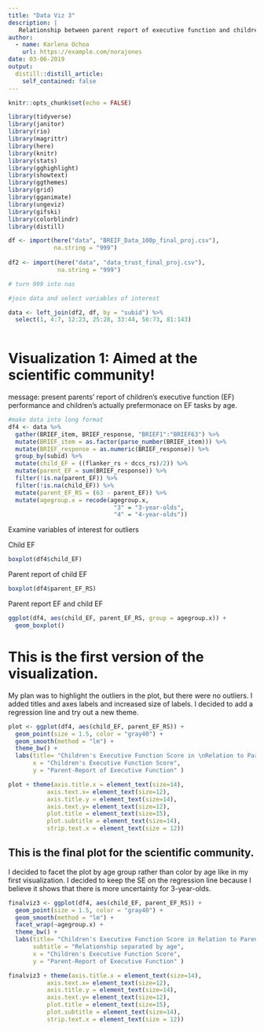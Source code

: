 ```yaml
---
title: "Data Viz 3"
description: |
   Relationship between parent report of executive function and children's perfomance.
author:
  - name: Karlena Ochoa
    url: https://example.com/norajones
date: 03-06-2019
output:
  distill::distill_article:
    self_contained: false
---
```


```r
knitr::opts_chunk$set(echo = FALSE)
```

```r

library(tidyverse)
library(janitor)
library(rio)
library(magrittr)
library(here)
library(knitr)
library(stats)
library(gghighlight)
library(showtext)
library(ggthemes)
library(grid)
library(gganimate)
library(ungeviz)
library(gifski)
library(colorblindr)
library(distill)

```


```r

df <- import(here("data", "BREIF_Data_100p_final_proj.csv"),
             na.string = "999")
             
df2 <- import(here("data", "data_trust_final_proj.csv"),
              na.string = "999")

# turn 999 into nas

#join data and select variables of interest 

data <- left_join(df2, df, by = "subid") %>% 
  select(1, 4:7, 12:23, 25:28, 33:44, 56:73, 81:143)
  
```

# Visualization 1: Aimed at the scientific community!

message: present parents' report of children's executive function (EF) performance and children's actually prefermonace on EF tasks by age. 

```r

#make data into long format
df4 <- data %>%
  gather(BRIEF_item, BRIEF_response, "BRIEF1":"BRIEF63") %>%
  mutate(BRIEF_item = as.factor(parse_number(BRIEF_item))) %>%
  mutate(BRIEF_response = as.numeric(BRIEF_response)) %>% 
  group_by(subid) %>%  
  mutate(child_EF = ((flanker_rs + dccs_rs)/2)) %>% 
  mutate(parent_EF = sum(BRIEF_response)) %>% 
  filter(!is.na(parent_EF)) %>% 
  filter(!is.na(child_EF)) %>% 
  mutate(parent_EF_RS = (63 - parent_EF)) %>% 
  mutate(agegroup.x = recode(agegroup.x,
                              "3" = "3-year-olds",
                              "4" = "4-year-olds")) 
```

Examine variables of interest for outliers 

Child EF
```r
boxplot(df4$child_EF)
```

Parent report of child EF 

```r
boxplot(df4$parent_EF_RS)
```

Parent report EF and child EF

```r
ggplot(df4, aes(child_EF, parent_EF_RS, group = agegroup.x)) + 
  geom_boxplot()
```

# This is the first version of the visualization.

My plan was to highlight the outliers in the plot, but there were no outliers. I added titles and axes labels and increased size of labels. I decided to add a regression line and try out a new theme. 

```r
plot <- ggplot(df4, aes(child_EF, parent_EF_RS)) +
  geom_point(size = 1.5, color = "gray40") +
  geom_smooth(method = "lm") +
  theme_bw() + 
  labs(title= "Children's Executive Function Score in \nRelation to Parent Report of Executive Function",
       x = "Children's Executive Function Score",
       y = "Parent-Report of Executive Function" )

plot + theme(axis.title.x = element_text(size=14),
           axis.text.x= element_text(size=12),
           axis.title.y = element_text(size=14),
           axis.text.y= element_text(size=12),
           plot.title = element_text(size=15),
           plot.subtitle = element_text(size=14),
           strip.text.x = element_text(size = 12))
```

## This is the final plot for the scientific community. 

I decided to facet the plot by age group rather than color by age like in my first visualization. I decided to keep the SE on the regression line because I believe it shows that there is more uncertainty for 3-year-olds. 

```r

finalviz3 <- ggplot(df4, aes(child_EF, parent_EF_RS)) +
  geom_point(size = 1.5, color = "gray40") +
  geom_smooth(method = "lm") +
  facet_wrap(~agegroup.x) +
  theme_bw() + 
  labs(title= "Children's Executive Function Score in Relation to Parent Report of Executive Function",
       subtitle = "Relationship separated by age", 
       x = "Children's Executive Function Score",
       y = "Parent-Report of Executive Function" )

finalviz3 + theme(axis.title.x = element_text(size=14),
           axis.text.x= element_text(size=12),
           axis.title.y = element_text(size=14),
           axis.text.y= element_text(size=12),
           plot.title = element_text(size=15),
           plot.subtitle = element_text(size=14),
           strip.text.x = element_text(size = 12))
```
